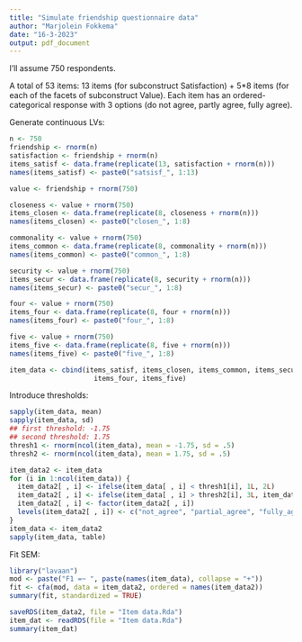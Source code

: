 ---
title: "Simulate friendship questionnaire data"
author: "Marjolein Fokkema"
date: "16-3-2023"
output: pdf_document
---

I'll assume 750 respondents.

A total of 53 items: 13 items (for subconstruct Satisfaction) + 5*8 items (for each of the facets of subconstruct Value). Each item has an ordered-categorical response with 3 options (do not agree, partly agree, fully agree).

Generate continuous LVs:

```{r}
n <- 750
friendship <- rnorm(n)
satisfaction <- friendship + rnorm(n) 
items_satisf <- data.frame(replicate(13, satisfaction + rnorm(n)))
names(items_satisf) <- paste0("satsisf_", 1:13)

value <- friendship + rnorm(750) 

closeness <- value + rnorm(750) 
items_closen <- data.frame(replicate(8, closeness + rnorm(n)))
names(items_closen) <- paste0("closen_", 1:8)

commonality <- value + rnorm(750) 
items_common <- data.frame(replicate(8, commonality + rnorm(n)))
names(items_common) <- paste0("common_", 1:8)

security <- value + rnorm(750) 
items_secur <- data.frame(replicate(8, security + rnorm(n)))
names(items_secur) <- paste0("secur_", 1:8)

four <- value + rnorm(750) 
items_four <- data.frame(replicate(8, four + rnorm(n)))
names(items_four) <- paste0("four_", 1:8)

five <- value + rnorm(750) 
items_five <- data.frame(replicate(8, five + rnorm(n)))
names(items_five) <- paste0("five_", 1:8)

item_data <- cbind(items_satisf, items_closen, items_common, items_secur + 
                     items_four, items_five)
```


Introduce thresholds:

```{r}
sapply(item_data, mean)
sapply(item_data, sd)
## first threshold: -1.75
## second threshold: 1.75
thresh1 <- rnorm(ncol(item_data), mean = -1.75, sd = .5)
thresh2 <- rnorm(ncol(item_data), mean = 1.75, sd = .5)

item_data2 <- item_data
for (i in 1:ncol(item_data)) {
  item_data2[ , i] <- ifelse(item_data[ , i] < thresh1[i], 1L, 2L) 
  item_data2[ , i] <- ifelse(item_data[ , i] > thresh2[i], 3L, item_data2[ , i]) 
  item_data2[ , i] <- factor(item_data2[ , i])
  levels(item_data2[ , i]) <- c("not_agree", "partial_agree", "fully_agree")
}
item_data <- item_data2
sapply(item_data, table)
```


Fit SEM:

```{r}
library("lavaan")
mod <- paste("F1 =~ ", paste(names(item_data), collapse = "+"))
fit <- cfa(mod, data = item_data2, ordered = names(item_data2))
summary(fit, standardized = TRUE)
```


```{r}
saveRDS(item_data2, file = "Item data.Rda")
item_dat <- readRDS(file = "Item data.Rda")
summary(item_dat)
```